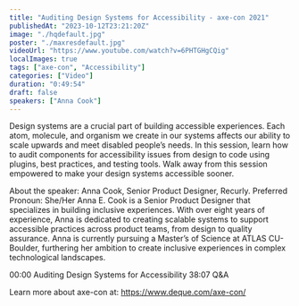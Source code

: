 ```yaml
---
title: "Auditing Design Systems for Accessibility - axe-con 2021"
publishedAt: "2023-10-12T23:21:20Z"
image: "./hqdefault.jpg"
poster: "./maxresdefault.jpg"
videoUrl: "https://www.youtube.com/watch?v=6PHTGHgCQig"
localImages: true
tags: ["axe-con", "Accessibility"]
categories: ["Video"]
duration: "0:49:54"
draft: false
speakers: ["Anna Cook"]
---
```


Design systems are a crucial part of building accessible experiences. Each atom, molecule, and organism we create in our systems affects our ability to scale upwards and meet disabled people’s needs. In this session, learn how to audit components for accessibility issues from design to code using plugins, best practices, and testing tools. Walk away from this session empowered to make your design systems accessible sooner.

About the speaker:
Anna Cook, Senior Product Designer, Recurly.
Preferred Pronoun: She/Her
Anna E. Cook is a Senior Product Designer that specializes in building inclusive experiences. With over eight years of experience, Anna is dedicated to creating scalable systems to support accessible practices across product teams, from design to quality assurance. Anna is currently pursuing a Master’s of Science at ATLAS CU-Boulder, furthering her ambition to create inclusive experiences in complex technological landscapes.

00:00 Auditing Design Systems for Accessibility
38:07 Q&A

Learn more about axe-con at: https://www.deque.com/axe-con/

